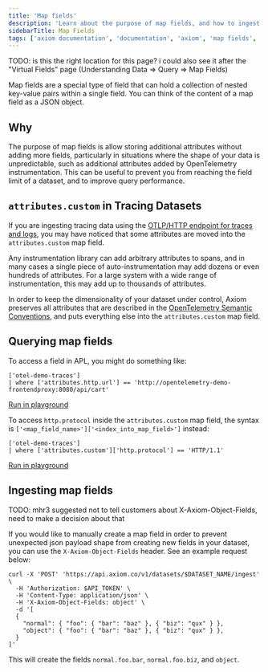 ```yaml
---
title: 'Map fields'
description: 'Learn about the purpose of map fields, and how to ingest and query them.'
sidebarTitle: Map Fields
tags: ['axiom documentation', 'documentation', 'axiom', 'map fields', 'object fields', 'data types']
---
```


TODO: is this the right location for this page? i could also see it after the "Virtual Fields" page (Understanding Data => Query => Map Fields)

Map fields are a special type of field that can hold a collection of nested key-value pairs within a single field. You can think of the content of a map field as a JSON object.

## Why

The purpose of map fields is allow storing additional attributes without adding more fields, particularly in situations where the shape of your data is unpredictable, such as additional attributes added by OpenTelemetry instrumentation. This can be useful to prevent you from reaching the field limit of a dataset, and to improve query performance.

## `attributes.custom` in Tracing Datasets

If you are ingesting tracing data using the [OTLP/HTTP endpoint for traces and logs](/send-data/opentelemetry), you may have noticed that some attributes are moved into the `attributes.custom` map field.

Any instrumentation library can add arbitrary attributes to spans, and in many cases a single piece of auto-instrumentation may add dozens or even hundreds of attributes. For a large system with a wide range of instrumentation, this may add up to thousands of attributes. 

In order to keep the dimensionality of your dataset under control, Axiom preserves all attributes that are described in the [OpenTelemetry Semantic Conventions](https://opentelemetry.io/docs/specs/semconv/general/trace/), and puts everything else into the `attributes.custom` map field.

## Querying map fields

To access a field in APL, you might do something like:

```kusto
['otel-demo-traces']
| where ['attributes.http.url'] == 'http://opentelemetry-demo-frontendproxy:8080/api/cart'
```
[Run in playground](https://play.axiom.co/axiom-play-qf1k/explorer?initForm=%7b%22apl%22%3a%22%5b%27otel-demo-traces%27%5d%5cn%7c%20where%20%5b%27attributes.http.url%27%5d%20%3d%3d%20%27http%3a%2f%2fopentelemetry-demo-frontendproxy%3a8080%2fapi%2fcart%27%22%2c%22queryOptions%22%3a%7b%22quickRange%22%3a%2230d%22%7d%7d)

To access `http.protocol` inside the `attributes.custom` map field, the syntax is `['<map_field_name>']['<index_into_map_field>']` instead:

```kusto
['otel-demo-traces']
| where ['attributes.custom']['http.protocol'] == 'HTTP/1.1'
```
[Run in playground](https://play.axiom.co/axiom-play-qf1k/explorer?initForm=%7b%22apl%22%3a%22%5b%27otel-demo-traces%27%5d%5cn%7c%20where%20%5b%27attributes.custom%27%5d%5b%27http.protocol%27%5d%20%3d%3d%20%27HTTP%2f1.1%27%22%2c%22queryOptions%22%3a%7b%22quickRange%22%3a%2230d%22%7d%7d)

## Ingesting map fields

TODO: mhr3 suggested not to tell customers about X-Axiom-Object-Fields, need to make a decision about that

If you would like to manually create a map field in order to prevent unexpected json payload shape from creating new fields in your dataset, you can use the `X-Axiom-Object-Fields` header. See an example request below:

```
curl -X 'POST' 'https://api.axiom.co/v1/datasets/$DATASET_NAME/ingest' \
  -H 'Authorization: $API_TOKEN' \
  -H 'Content-Type: application/json' \
  -H 'X-Axiom-Object-Fields: object' \
  -d '[
  {
    "normal": { "foo": { "bar": "baz" }, { "biz": "qux" } },
    "object": { "foo": { "bar": "baz" }, { "biz": "qux" } },
  }
]'
```

This will create the fields `normal.foo.bar`, `normal.foo.biz`, and `object`.
